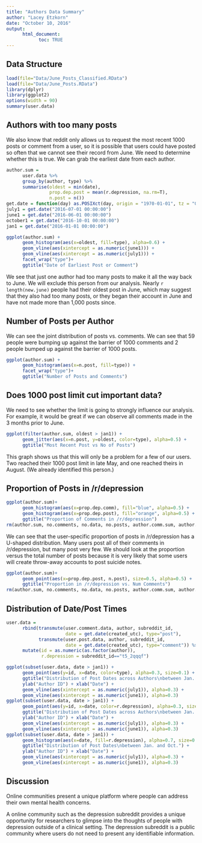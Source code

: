```yaml
---
title: "Authors Data Summary"
author: "Lacey Etzkorn"
date: "October 10, 2016"
output: 
      html_document:
            toc: TRUE
---
```


## Data Structure

```r
load(file="Data/June_Posts_Classified.RData")
load(file="Data/June_Posts.RData")
library(dplyr)
library(ggplot2)
options(width = 90)
summary(user.data)
```

## Authors with too many posts

We also know that reddit only allows us to request the most recent 1000 posts or comment from a user, so it is possible that users could have posted so often that we cannot see their record from June. We need to determine whether this is true. We can grab the earliest date from each author.

```r
author.sum =
      user.data %>%
      group_by(author, type) %>%
      summarise(oldest = min(date),
                prop.dep.post = mean(r.depression, na.rm=T),
                n.post = n()) 
get.date = function(day) as.POSIXct(day, origin = "1970-01-01", tz = "GMT")
july1 = get.date("2016-07-01 00:00:00")
june1 = get.date("2016-06-01 00:00:00")
october1 = get.date("2016-10-01 00:00:00")
jan1 = get.date("2016-01-01 00:00:00")

ggplot(author.sum) + 
      geom_histogram(aes(x=oldest, fill=type), alpha=0.6) +
      geom_vline(aes(xintercept = as.numeric(june1))) + 
      geom_vline(aes(xintercept = as.numeric(july1))) + 
      facet_wrap("type")+
      ggtitle("Date of Earliest Post or Comment")
```

We see that just one author had too many posts to make it all the way back to June. We will exclude this person from our analysis. Nearly `r length(new.june)` people had their oldest post in June, which may suggest that they also had too many posts, or they began their account in June and have not made more than 1,000 posts since.

## Number of Posts per Author

We can see the joint distribution of posts vs. comments. We can see that 59 people were bumping up against the barrier of 1000 comments and 2 people bumped up against the barrier of 1000 posts.

```r
ggplot(author.sum) +
      geom_histogram(aes(x=n.post, fill=type)) +
      facet_wrap("type")+
      ggtitle("Number of Posts and Comments")
```

## Does 1000 post limit cut important data?

We need to see whether the limit is going to strongly influence our analysis. For example, it would be great if we can observe all comments made in the 3 months prior to June. 

```r
ggplot(filter(author.sum, oldest > jan1)) +
      geom_jitter(aes(x=n.post, y=oldest, color=type), alpha=0.5) +
      ggtitle("Most Recent Post vs No of Posts")
```

This graph shows us that this will only be a problem for a few of our users. Two reached their 1000 post limit in late May, and one reached theirs in August. (We already identified this person.)

## Proportion of Posts in /r/depression

```r
ggplot(author.sum)+
      geom_histogram(aes(x=prop.dep.comm), fill="blue", alpha=0.5) +
      geom_histogram(aes(x=prop.dep.post), fill="orange", alpha=0.5) +
      ggtitle("Proportion of Comments in /r/depression")
rm(author.sum, no.comments, no.data, no.posts, author.comm.sum, author.post.sum)
```

We can see that the user-specific proportion of posts in /r/depression has a U-shaped distribution. Many users post all of their comments in /r/depression, but many post very few. We should look at the proportion versus the total number of posts because it is very likely that some users will create throw-away accounts to post suicide notes.

```r
ggplot(author.sum)+
      geom_point(aes(x=prop.dep.post, n.post), size=0.5, alpha=0.5) +
      ggtitle("Proportion in /r/depression vs. Num Comments")
rm(author.sum, no.comments, no.data, no.posts, author.comm.sum, author.post.sum)
```

## Distribution of Date/Post Times

```r
user.data = 
      rbind(transmute(user.comment.data, author, subreddit_id,  
                      date = get.date(created_utc), type="post"),
            transmute(user.post.data, author, subreddit_id,  
                      date = get.date(created_utc), type="comment")) %>%
      mutate(id = as.numeric(as.factor(author)),
             r.depression = subreddit_id=="t5_2qqqf")

ggplot(subset(user.data, date > jan1)) +
      geom_point(aes(y=id, x=date, color=type), alpha=0.3, size=0.1) +
      ggtitle("Distribution of Post Dates across Authors\nbetween Jan. and Oct.") +
      ylab("Author ID") + xlab("Date") +
      geom_vline(aes(xintercept = as.numeric(july1)), alpha=0.3) + 
      geom_vline(aes(xintercept = as.numeric(june1)), alpha=0.3) 
ggplot(subset(user.data, date > jan1)) +
      geom_point(aes(y=id, x=date, color=r.depression), alpha=0.3, size=0.1) +
      ggtitle("Distribution of Post Dates across Authors\nbetween Jan. and Oct.") +
      ylab("Author ID") + xlab("Date") +
      geom_vline(aes(xintercept = as.numeric(july1)), alpha=0.3) + 
      geom_vline(aes(xintercept = as.numeric(june1)), alpha=0.3) 
ggplot(subset(user.data, date > jan1)) +
      geom_histogram(aes(x=date, fill=r.depression), alpha=0.7, size=0.1) +
      ggtitle("Distribution of Post Dates\nbetween Jan. and Oct.") +
      ylab("Author ID") + xlab("Date") +
      geom_vline(aes(xintercept = as.numeric(july1)), alpha=0.3) + 
      geom_vline(aes(xintercept = as.numeric(june1)), alpha=0.3) 
```

## Discussion

Online communities present a unique platform where people can address their own mental health concerns. 

A online community such as the depression subreddit provides a unique opportunity for researchers to glimpse into the thoughts of people with depression outside of a clinical setting. The depression subreddit is a public community where users do not need to present any identifiable information. 

